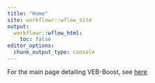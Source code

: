 ```yaml
---
title: "Home"
site: workflowr::wflow_site
output:
  workflowr::wflow_html:
    toc: false
editor_options:
  chunk_output_type: console
---
```


For the main page detailing VEB-Boost, see [here](VEB_Boost_Derivation.html)
